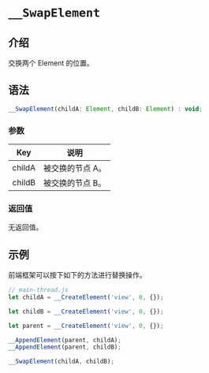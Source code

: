 # `__SwapElement`

## 介绍

交换两个 Element 的位置。

## 语法

```jsx
__SwapElement(childA: Element, childB: Element) : void;
```

### 参数

|  Key   | 说明             |
| :----: | ---------------- |
| childA | 被交换的节点 A。 |
| childB | 被交换的节点 B。 |

### 返回值

无返回值。

## 示例

前端框架可以按下如下的方法进行替换操作。

```jsx
// main-thread.js
let childA = __CreateElement('view', 0, {});

let childB = __CreateElement('view', 0, {});

let parent = __CreateElement('view', 0, {});

__AppendElement(parent, childA);
__AppendElement(parent, childB);

__SwapElement(childA, childB);
```
